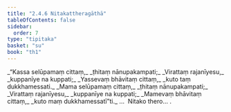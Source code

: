 ```yaml
---
title: "2.4.6 Nitakattheragāthā"
tableOfContents: false
sidebar:
  order: 7
type: "tipitaka"
basket: "su"
book: "th1"
---
```



<DynamicBreadcrumb />

<Division number="191" book="th1" bookNo="19" page="257">

<Paragraph number="385" type="verses" book="th1">
_“Kassa selūpamaṃ cittaṃ,_  
_ṭhitaṃ nānupakampati;_  
_Virattaṃ rajanīyesu,_  
_kuppanīye na kuppati;_  
_Yassevaṃ bhāvitaṃ cittaṃ,_  
_kuto taṃ dukkhamessati._  

</Paragraph>

</Division>
<Division number="192" book="th1" bookNo="19" page="257">

<Paragraph number="386" type="verses" book="th1">
_Mama selūpamaṃ cittaṃ,_  
_ṭhitaṃ nānupakampati;_  
_Virattaṃ rajanīyesu,_  
_kuppanīye na kuppati;_  
_Mamevaṃ bhāvitaṃ cittaṃ,_  
_kuto maṃ dukkhamessatī”ti._  


</Paragraph>
</Division>

<Paragraph number="387" type="center" book="th1">
…  Nitako thero… .
</Paragraph>